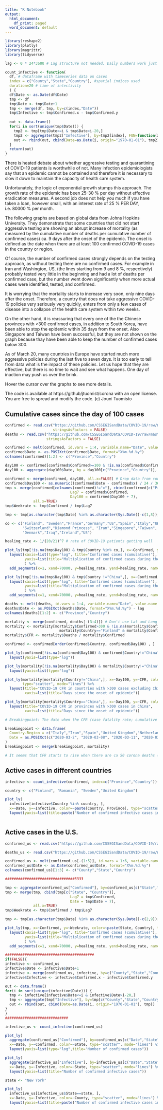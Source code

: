 ```yaml
---
title: "R Notebook"
output:
  html_document:
    df_print: paged
  word_document: default
---
```



```r

library(reshape2)
library(plotly)
library(magrittr)
library(tidyverse)

lag <- 0 * 24*3600 # Lag structure not needed. Daily numbers work just fine even if the death toll depends on previous, not current, cases.

count_infective <- function(
  df, # dataframe with timeseries data on cases
  index = c("County","State","Country"), #spatial indices used
  duration=20 # time of infectivity
  ) {
  df$Date <- as.Date(df$Date)
  tmp <- df
  tmp$Date <- tmp$Date+1
  tmp <- merge(df, tmp, by=c(index,"Date"))
  tmp$Infective <- tmp$Confirmed.x - tmp$Confirmed.y
  
  out <- data.frame()
  for(i in sort(unique(tmp$Date))) {
    tmp2 <- tmp[tmp$Date<=i & tmp$Date>i-20,]
    tmp2 <- aggregate(tmp2["Infective"], by=tmp2[index], FUN=function(x) sum(x, na.rm = TRUE))
    out <- rbind(out, cbind(Date=as.Date(i, origin="1970-01-01"), tmp2))
  }
  return(out)
}


```

There is heated debate about whether aggressive testing and quarantining of COVID-19 patients is worthwhile of not. Many infection epidemiologists say that an epidemic cannot be contained and therefore it is necessary to slow it down to maintain the capacity of health care system. 

Unfortunately, the logic of exponential growth stumps this approach. The growth rate of the epidemic has been 25-30 % per day without effective eradication measures. A second job does not help you much if you have taken a loan, however small, with an interest rate of 25 % PER DAY, i.e. 80000 % per month.

The following graphs are based on global data from Johns Hopkins University. They demonstrate that some countries that did not start aggressive testing are showing an abrupt increase of mortality (as measured by the cumulative number of deaths per cumulative number of confirmed cases) ca. 9 days after the onset of the epidemic. The onset is defined as the date when there are at least 100 confirmed COVID-19 cases in the country or region.

Of course, the number of confirmed cases strongly depends on the testing approach, as without testing there are no confirmed cases. For example in Iran and Washington, US, (the lines starting from 9 and 8 %, respectively) probably tested very little in the beginning and had a lot of deaths per confirmed case, but the number went down significantly when more actual cases were identified, tested, and confirmed.

It is worrying that the mortality starts to increase very soon, only nine days after the onset. Therefore, a country that does not take aggressive COVID-19 policies very seriously very quickly, enters from only a few cases of disease into a collapse of the health care system within two weeks.

On the other hand, it is reassuring that every one of the the Chinese provinces with >300 confirmed cases, in addition to South Korea, have been able to stop the epidemic within 35 days from the onset. Also Singapore and Taiwan have been successful, but they are not shown on the graph because thay have been able to keep the number of confirmed cases balow 300.

As of March 20, many countries in Europe have started much more aggressive policies during the last five to seven days. It is too early to tell from data what is the impact of these policies. Let us hope that they are effective, but there is no time to wait and see what happens. One day of inaction may push us over the brink.

Hover the cursor over the graphs to see more details.

The code is available at https://github/jtuomist/corona with an open license. You are free to spread and modify the code. (c) Jouni Tuomisto

## Cumulative cases since the day of 100 cases

```r

confirmed <- read.csv("https://github.com/CSSEGISandData/COVID-19/raw/master/csse_covid_19_data/csse_covid_19_time_series/time_series_covid19_confirmed_global.csv",
                      stringsAsFactors = FALSE)
deaths <- read.csv("https://github.com/CSSEGISandData/COVID-19/raw/master/csse_covid_19_data/csse_covid_19_time_series/time_series_covid19_deaths_global.csv",
                   stringsAsFactors = FALSE)

confirmed <- melt(confirmed, id.vars = 1:4, variable.name="Date", value.name = "Confirmed")
confirmed$Date <- as.POSIXct(confirmed$Date, format="X%m.%d.%y")
colnames(confirmed)[1:2] <- c("Province","Country")

day100 <- confirmed[confirmed$Confirmed>=100 & !is.na(confirmed$Confirmed),]
day100 <- aggregate(day100$Date, by = day100[c("Province","Country")], FUN=min)

confirmed <- merge(confirmed, day100, all.x=FALSE) # Drop data from countries with <100 cases
confirmed$Day100 <- as.numeric((confirmed$Date - confirmed$x) / 24 / 3600)
tmp <- merge(confirmed[colnames(confirmed)!="x"], cbind(confirmed[c("Province", "Country")],
                              Lag7 = confirmed$Confirmed,
                              Day100 = confirmed$Day100 + 7),
             all.x=TRUE)
tmp$Weekrate <- tmp$Confirmed / tmp$Lag7

tmp <- tmp[as.character(tmp$Date) %in% as.character(Sys.Date()-c(1,8)),]

co <- c("Finland", "Sweden","France","Germany","US","Spain","Italy","UK","South Korea",
        "Switzerland","Diamond Princess", "Iran","Singapore","Taiwan", "Norway",
        "Denmark","Iraq","Ireland","US")

healing_rate <- 1/(20/21)^7 # rate of COVID-19 patients getting well

plot_ly(tmp[!is.na(tmp$Day100) & tmp$Country %in% co,], x=~Confirmed, y=~Weekrate, color=~paste(Province, Country), type="scatter", mode="lines+markers") %>%
  layout(xaxis=list(type="log", title="Confirmed cases (cumulative)"),
         yaxis=list(title="Multiplication of confirmed cases during the previous week")
         ) %>%
  add_segments(x=1, xend=70000, y=healing_rate, yend=healing_rate, name="Sustainable", color="red")

plot_ly(tmp[!is.na(tmp$Day100) & tmp$Country !="China",], x=~Confirmed, y=~Weekrate, color=~paste(Province, Country), type="scatter", mode="lines+markers") %>%
  layout(xaxis=list(type="log", title="Confirmed cases (cumulative)"),
         yaxis=list(title="Multiplication of confirmed cases during the previous week")
         ) %>%
  add_segments(x=1, xend=70000, y=healing_rate, yend=healing_rate, name="Sustainable", color="red")

deaths <- melt(deaths, id.vars = 1:4, variable.name="Date", value.name = "Deaths")
deaths$Date <- as.POSIXct(deaths$Date, format="X%m.%d.%y") - lag
colnames(deaths)[1:2] <- c("Province","Country")

mortality <- merge(confirmed, deaths[-(3:4)]) # Don't use Lat and Long in merge
mortality <- mortality[mortality$Confirmed>300 & !is.na(mortality$Confirmed) |
                         mortality$Country=="Finland" & mortality$Confirmed>10,  ] # Small numbers are too unreliable to be useful in mortality calculations
mortality$CFR <- mortality$Deaths / mortality$Confirmed

confirmed <- confirmed[order(confirmed$Country, confirmed$Day100) , ]

plot_ly(confirmed[!is.na(confirmed$Day100) & confirmed$Country!="China",], x=~Day100, y=~Confirmed, color=~paste(Province, Country), type="scatter", mode="lines") %>%
  layout(yaxis=list(type="log"))

plot_ly(mortality[!is.na(mortality$Day100) & mortality$Country!="China",], x=~Day100, y=~Deaths, color=~paste(Province, Country), type="scatter", mode="lines") %>%
  layout(yaxis=list(type="log"))

plot_ly(mortality[mortality$Country!="China",], x=~Day100, y=~CFR, color=~paste(Province, Country),
        type="scatter", mode="lines") %>%
  layout(title="COVID-19 CFR in countries with >300 cases excluding China",
         xaxis=list(title="Days since the onset of epidemic"))

plot_ly(mortality[mortality$Country=="China",], x=~Day100, y=~CFR, color=~paste(Province, Country), type="scatter", mode="lines") %>%
  layout(title="COVID-19 CFR in provinces with >300 cases in China",
         xaxis=list(title="Days since the onset of epidemic"))

# Breakingpoint: The date when the CFR (case fatality rate; cumulative deaths per cumulative confirmed cases starts to rise (above typical 2 %)

breakingpoint <- data.frame(
  Country.Region = c("Italy","Iran","Spain","United Kingdom","Netherlands"),
  Date = as.POSIXct(c("2020-03-2", "2020-03-08", "2020-03-11", "2020-03-16", "2020-03-17"))
)
breakingpoint <- merge(breakingpoint, mortality)

# It seems that CFR starts to rise when there are ca 50 corona deaths (200 in Iran) or ca 2000 confirmed cases (6500 in Iran)

```

## Active cases in different countries

```r

infective <- count_infective(confirmed, index=c("Province","Country"))

country <- c("Finland", "Romania", "Sweden","United Kingdom")

plot_ly(
  infective[infective$Country %in% country, ],
  x=~Date, y=~Infective, color=~paste(Country, Province), type="scatter", mode="lines") %>%
  layout(yaxis=list(title=paste("Number of confirmed infective cases in", paste(country, collapse=", "))))



```

## Active cases in the U.S.

```r

confirmed_us <- read.csv("https://github.com/CSSEGISandData/COVID-19/raw/master/csse_covid_19_data/csse_covid_19_time_series/time_series_covid19_confirmed_US.csv", stringsAsFactors = FALSE)

deaths_us <- read.csv("https://github.com/CSSEGISandData/COVID-19/raw/master/csse_covid_19_data/csse_covid_19_time_series/time_series_covid19_deaths_US.csv", stringsAsFactors = FALSE)

confirmed_us <- melt(confirmed_us[-(1:5)], id.vars = 1:6, variable.name="Date", value.name = "Confirmed")
confirmed_us$Date <- as.Date(confirmed_us$Date, format="X%m.%d.%y")
colnames(confirmed_us)[1:3] <- c("County","State","Country")

################################3333

tmp <- aggregate(confirmed_us["Confirmed"], by=confirmed_us[c("State","Country","Date")], FUN=function(x) sum(x, na.rm=TRUE))
tmp <- merge(tmp, cbind(tmp[c("State", "Country")],
                              Lag7 = tmp$Confirmed,
                              Date = tmp$Date + 7),
             all.x=TRUE)
tmp$Weekrate <- tmp$Confirmed / tmp$Lag7

tmp <- tmp[as.character(tmp$Date) %in% as.character(Sys.Date()-c(2,9)),]

plot_ly(tmp, x=~Confirmed, y=~Weekrate, color=~paste(State, Country), type="scatter", mode="lines+markers") %>%
  layout(xaxis=list(type="log", title="Confirmed cases (cumulative)"),
         yaxis=list(title="Multiplication of confirmed cases during the previous week")
         ) %>%
  add_segments(x=1, xend=70000, y=healing_rate, yend=healing_rate, name="Sustainable", color="red")

#########################################
if(FALSE){
infective <- confirmed_us
infective$Date <- infective$Date+1
infective <- merge(confirmed_us, infective, by=c("County","State","Country","Date"))
infective$Infective <- infective$Confirmed.x - infective$Confirmed.y

out <- data.frame()
for(i in sort(unique(infective$Date))) {
  tmp <- infective[infective$Date<=i & infective$Date>i-20,]
  tmp <- aggregate(tmp["Infective"], by=tmp[c("County","State","Country")], FUN=function(x) sum(x, na.rm = TRUE))
  out <- rbind(out, cbind(Date=as.Date(i, origin="1970-01-01"), tmp))
}
}
#############################

infective_us <- count_infective(confirmed_us)

plot_ly(
  aggregate(confirmed_us["Confirmed"], by=confirmed_us[c("Date","State")], FUN=function(x) sum(x, na.rm=TRUE)),
  x=~Date, y=~Confirmed, color=~State, type="scatter", mode="lines") %>%
  layout(yaxis=list(type="log",title="Number of confirmed cases"))

plot_ly(
  aggregate(infective_us["Infective"], by=infective_us[c("Date","State")], FUN=function(x) sum(x, na.rm=TRUE)),
  x=~Date, y=~Infective, color=~State, type="scatter", mode="lines") %>%
  layout(yaxis=list(title="Number of confirmed infective cases"))

state <- "New York"

plot_ly(
  infective_us[infective_us$State==state, ],
  x=~Date, y=~Infective, color=~County, type="scatter", mode="lines") %>%
  layout(yaxis=list(title=paste("Number of confirmed infective cases in", state)))

```
